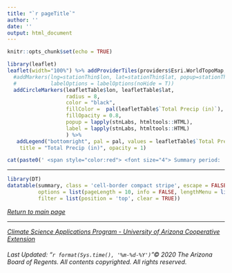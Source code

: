 ```yaml
---
title: "`r pageTitle`"
author: ''
date: ''
output: html_document
---
```


```r
knitr::opts_chunk$set(echo = TRUE)
```

```r
library(leaflet)
leaflet(width="100%") %>% addProviderTiles(providers$Esri.WorldTopoMap, options = providerTileOptions(minZoom = 6)) %>%
  #addMarkers(lng=stationThin$lon, lat=stationThin$lat, popup=stationThin$names,
  #           labelOptions = labelOptions(noHide = T))
  addCircleMarkers(leafletTable$lon, leafletTable$lat,
                   radius = 8,
                   color = "black",
                   fillColor =  pal(leafletTable$`Total Precip (in)`),
                   fillOpacity = 0.8,
                   popup = lapply(stnLabs, htmltools::HTML),
                   label = lapply(stnLabs, htmltools::HTML)
                   ) %>%
   addLegend("bottomright", pal = pal, values = leafletTable$`Total Precip (in)`,
    title = "Total Precip (in)", opacity = 1)

```  

```r
cat(paste0(' <span style="color:red"> <font size="4"> Summary period: ', format(as.Date(Date1),"%m-%d-%Y"),' through ',format(as.Date(Date2),"%m-%d-%Y"), '</font></span>'))
```
-------

```r
library(DT)
datatable(summary, class = 'cell-border compact stripe', escape = FALSE, rownames = FALSE,
          options = list(pageLength = 10, info = FALSE, lengthMenu = list(c(-1,10,50,100), c("All","10","50","100"))),
          filter = list(position = 'top', clear = TRUE))
```

<div align="center">
  <em>[Return to main page](https://cals.arizona.edu/climate/misc/stations/index.html)</em>
</div>

------

<div align="center">
  <em>[Climate Science Applications Program - University of Arizona Cooperative Extension](http://cals.arizona.edu/climate/)</em>
</div>

<div align="center">
  <h6>
  Last Updated: "`r format(Sys.time(), '%m-%d-%Y')`"© 2020 The Arizona Board of Regents. All contents copyrighted. All rights reserved.</h6>
</div>
